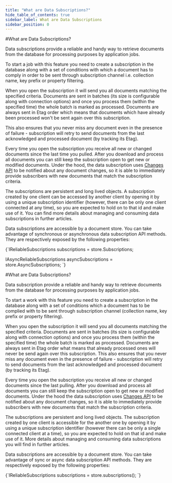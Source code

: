 ```yaml
---
title: "What are Data Subscriptions?"
hide_table_of_contents: true
sidebar_label: What are Data Subscriptions
sidebar_position: 0
---
```






<LanguageSwitcher supportedLanguages={supportedLanguages} />
<LanguageContent language="csharp">
#What are Data Subscriptions?

Data subscriptions provide a reliable and handy way to retrieve documents from the database for processing purposes by application jobs.

To start a job with this feature you need to create a subscription in the database along with a set of conditions with which a document has to comply in order to be sent through subscription channel i.e. collection name, key prefix or property filtering.

When you open the subscription it will send you all documents matching the specified criteria. Documents are sent in batches (its size is configurable along with connection options) and once you process them (within the specified time) the whole batch is marked as processed. Documents are always sent in Etag order which means that documents which have already been processed won't be sent again over this subscription.

This also ensures that you never miss any document even in the presence of failure - subscription will retry to send documents from the last acknowledged and processed document (by tracking its Etag).

Every time you open the subscription you receive all new or changed documents since the last time you pulled. After you download and process all documents you can still keep the subscription open to get new or modified documents. Under the hood, the data subscription uses [Changes API](../changes/what-is-changes-api.mdx) to be notified about any document changes, so it is able to immediately provide subscribers with new documents that match the subscription criteria.

The subscriptions are persistent and long lived objects. A subscription created by one client can be accessed by another client by opening it by using a unique subscription identifier (however, there can be only one client connected at any time), so you are expected to hold on to that id and make use of it. You can find more details about managing and consuming data subscriptions in further articles.


Data subscriptions are accessible by a document store. You can take advantage of synchronous or asynchronous data subscription API methods. They are respectively exposed by the following properties:

<TabItem value="accessing_subscriptions" label="accessing_subscriptions">
<CodeBlock language="csharp">
{`IReliableSubscriptions subscriptions = store.Subscriptions;

IAsyncReliableSubscriptions asyncSubscriptions = store.AsyncSubscriptions;
`}
</CodeBlock>
</TabItem>

</LanguageContent>
<LanguageContent language="java">
#What are Data Subscriptions?

Data subscription provide a reliable and handy way to retrieve documents from the database for processing purposes by application jobs.

To start a work with this feature you need to create a subscription in the database along with a set of conditions which a document has to be complied with to be sent
through subscription channel (collection name, key prefix or property filtering).

When you open the subscription it will send you all documents matching the specified criteria. Documents are sent in batches (its size is configurable along with connection options)
and once you process them (within the specified time) the whole batch is marked as processed. Documents are always sent in Etag order what means that already processed ones will never be send again over this subscription.
This also ensures that you never miss any document even in the presence of failure - subscription will retry to send documents from the last acknowledged and processed document (by tracking its Etag).

Every time you open the subscription you receive all new or changed documents since the last pulling. After you download and process all documents you can still
keep the subscription open to get new or modified documents. Under the hood the data subscription uses [Changes API](../changes/what-is-changes-api.mdx) to be notified about
any document changes, so it is able to immediately provide subscribers with new documents that match the subscription criteria.

The subscriptions are persistent and long lived objects. The subscription created by one client is accessible for the another one by opening it by using a unique subscription identifier
(however there can be only a single connected client at a time), so you are expected to hold on that id and make use of it. More details about managing and consuming data subscriptions 
you will find in further articles.


Data subscriptions are accessible by a document store. You can take advantage of sync or async data subscription API methods. They are respectively exposed by the following properties:

<TabItem value="accessing_subscriptions" label="accessing_subscriptions">
<CodeBlock language="java">
{`IReliableSubscriptions subscriptions = store.subscriptions();
`}
</CodeBlock>
</TabItem>
</LanguageContent>

<!---

-->